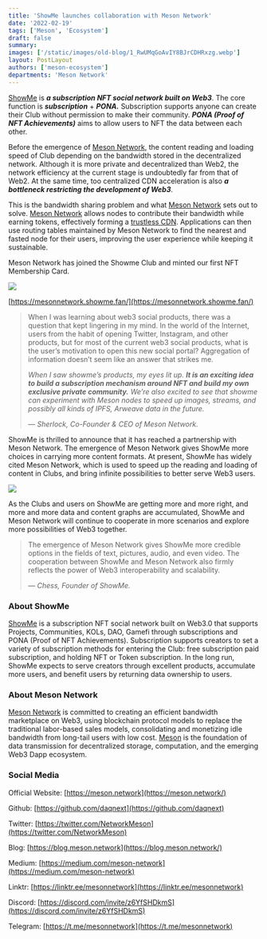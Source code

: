 ```yaml
---
title: 'ShowMe launches collaboration with Meson Network'
date: '2022-02-19'
tags: ['Meson', 'Ecosystem']
draft: false
summary:
images: ['/static/images/old-blog/1_RwUMqGoAvIY8BJrCDHRxzg.webp']
layout: PostLayout
authors: ['meson-ecosystem']
departments: 'Meson Network'
---
```


[ShowMe](https://showme.fan/) is **_a subscription NFT social network built on Web3_**. The core function is **_subscription_** + **_PONA._** Subscription supports anyone can create their Club without permission to make their community. **_PONA (Proof of NFT Achievements)_** aims to allow users to NFT the data between each other.

Before the emergence of [Meson Network](https://meson.network/), the content reading and loading speed of Club depending on the bandwidth stored in the decentralized network. Although it is more private and decentralized than Web2, the network efficiency at the current stage is undoubtedly far from that of Web2. At the same time, too centralized CDN acceleration is also **_a bottleneck restricting the development of Web3_**.

This is the bandwidth sharing problem and what [Meson Network](https://meson.network/) sets out to solve. [Meson Network](https://meson.network/) allows nodes to contribute their bandwidth while earning tokens, effectively forming a [trustless CDN](https://docs.meson.network/). Applications can then use routing tables maintained by Meson Network to find the nearest and fasted node for their users, improving the user experience while keeping it sustainable.

Meson Network has joined the Showme Club and minted our first NFT Membership Card.

![](/static/images/old-blog/0_lIBM4O36P-xdvaqq.png)

[https://mesonnetwork.showme.fan/](https://mesonnetwork.showme.fan/)

> When I was learning about web3 social products, there was a question that kept lingering in my mind. In the world of the Internet, users from the habit of opening Twitter, Instagram, and other products, but for most of the current web3 social products, what is the user’s motivation to open this new social portal? Aggregation of information doesn’t seem like an answer that strikes me.
>
> _When I saw showme’s products, my eyes lit up. **It is an exciting idea to build a subscription mechanism around NFT and build my own exclusive private community.** We’re also excited to see that showme can experiment with Meson nodes to speed up images, streams, and possibly all kinds of IPFS, Arweave data in the future._
>
> _— Sherlock, Co-Founder & CEO of Meson Network._

ShowMe is thrilled to announce that it has reached a partnership with Meson Network. The emergence of Meson Network gives ShowMe more choices in carrying more content formats. At present, ShowMe has widely cited Meson Network, which is used to speed up the reading and loading of content in Clubs, and bring infinite possibilities to better serve Web3 users.

![](/static/images/old-blog/0_L4xQuLZcC6p57jmk.png)

As the Clubs and users on ShowMe are getting more and more right, and more and more data and content graphs are accumulated, ShowMe and Meson Network will continue to cooperate in more scenarios and explore more possibilities of Web3 together.

> The emergence of Meson Network gives ShowMe more credible options in the fields of text, pictures, audio, and even video. The cooperation between ShowMe and Meson Network also firmly reflects the power of Web3 interoperability and scalability.
>
> _— Chess, Founder of ShowMe._

### **About ShowMe**

[ShowMe](https://showme.fan/) is a subscription NFT social network built on Web3.0 that supports Projects, Communities, KOLs, DAO, Gamefi through subscriptions and PONA (Proof of NFT Achievements). Subscription supports creators to set a variety of subscription methods for entering the Club: free subscription paid subscription, and holding NFT or Token subscription. In the long run, ShowMe expects to serve creators through excellent products, accumulate more users, and benefit users by returning data ownership to users.

### **About Meson Network**

[Meson Network](https://meson.network/) is committed to creating an efficient bandwidth marketplace on Web3, using blockchain protocol models to replace the traditional labor-based sales models, consolidating and monetizing idle bandwidth from long-tail users with low cost. [Meson](https://meson.network/) is the foundation of data transmission for decentralized storage, computation, and the emerging Web3 Dapp ecosystem.

### **Social Media**

Official Website: [https://meson.network](https://meson.network/)

Github: [https://github.com/daqnext](https://github.com/daqnext)

Twitter: [https://twitter.com/NetworkMeson](https://twitter.com/NetworkMeson)

Blog: [https://blog.meson.network](https://blog.meson.network/)

Medium: [https://medium.com/meson-network](https://medium.com/meson-network)

Linktr: [https://linktr.ee/mesonnetwork](https://linktr.ee/mesonnetwork)

Discord: [https://discord.com/invite/z6YfSHDkmS](https://discord.com/invite/z6YfSHDkmS)

Telegram: [https://t.me/mesonnetwork](https://t.me/mesonnetwork)
